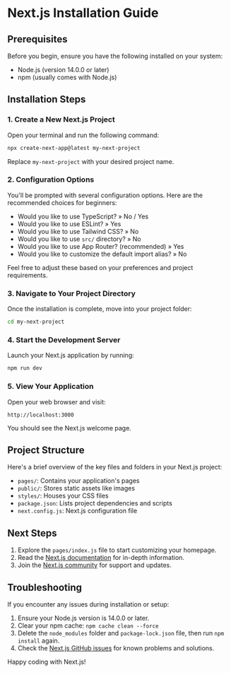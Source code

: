 # Next.js Installation Guide

## Prerequisites

Before you begin, ensure you have the following installed on your system:

- Node.js (version 14.0.0 or later)
- npm (usually comes with Node.js)

## Installation Steps

### 1. Create a New Next.js Project

Open your terminal and run the following command:

```bash
npx create-next-app@latest my-next-project
```

Replace `my-next-project` with your desired project name.

### 2. Configuration Options

You'll be prompted with several configuration options. Here are the recommended choices for beginners:

- Would you like to use TypeScript? » No / Yes
- Would you like to use ESLint? » Yes
- Would you like to use Tailwind CSS? » No
- Would you like to use `src/` directory? » No
- Would you like to use App Router? (recommended) » Yes
- Would you like to customize the default import alias? » No

Feel free to adjust these based on your preferences and project requirements.

### 3. Navigate to Your Project Directory

Once the installation is complete, move into your project folder:

```bash
cd my-next-project
```

### 4. Start the Development Server

Launch your Next.js application by running:

```bash
npm run dev
```

### 5. View Your Application

Open your web browser and visit:

```
http://localhost:3000
```

You should see the Next.js welcome page.

## Project Structure

Here's a brief overview of the key files and folders in your Next.js project:

- `pages/`: Contains your application's pages
- `public/`: Stores static assets like images
- `styles/`: Houses your CSS files
- `package.json`: Lists project dependencies and scripts
- `next.config.js`: Next.js configuration file

## Next Steps

1. Explore the `pages/index.js` file to start customizing your homepage.
2. Read the [Next.js documentation](https://nextjs.org/docs) for in-depth information.
3. Join the [Next.js community](https://nextjs.org/community) for support and updates.

## Troubleshooting

If you encounter any issues during installation or setup:

1. Ensure your Node.js version is 14.0.0 or later.
2. Clear your npm cache: `npm cache clean --force`
3. Delete the `node_modules` folder and `package-lock.json` file, then run `npm install` again.
4. Check the [Next.js GitHub issues](https://github.com/vercel/next.js/issues) for known problems and solutions.

Happy coding with Next.js!